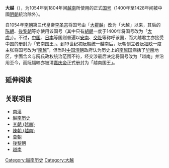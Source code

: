 {{越南國號}}
{{About|大越 (消歧义)}}
'''大越'''（{{lang-vi|Đại Việt／大越}}），为1054年到1804年间[[越南|越南]]所使用的正式[[国号|国号]]（1400年至1428年间被中國[[明朝|明朝]]統治除外）。

自1054年[[李朝_(越南)|李朝]]第三代皇帝[[李圣宗|李圣宗]]将国号由「[[大瞿越|大瞿越]]」改为「大越」以来，其后的[[陈朝_(越南)|陈朝]]、[[後黎朝|後黎朝]]等亦使用该国号（其中只有[[胡朝|胡朝]]一度于1400年将国号改为「[[大虞|大虞]]」）。不过，[[中国|中国]]、[[日本|日本]]等国则普遍以[[越南|安南]]、[[交趾|交趾]]等称呼该国，而大越君主亦接受中国的册封为「安南国王」。到19世纪初[[阮朝|阮朝]]统一越南后，阮朝创立者[[阮福映|阮福映]]一度主张将国号改为“[[南越|南越]]”，但当时[[中国|中国]][[清朝|清朝]]政府认为历史上的[[南越国|南越国]]涵括了[[华南|华南]]地区，字面含义与阮氏政权统治范围不符，经交涉最后决定将国号改为「越南」并沿用至今，而阮福映亦被清[[嘉庆帝|嘉庆帝]]正式册封为「越南国王」。

== 延伸阅读 ==
{{Wikisource further reading}}

== 关联项目 ==
* [[南漢|南漢]]
* [[越南历史|越南历史]]
* [[李朝_(越南)|李朝 (越南)]]
* [[陳朝_(越南)|陳朝 (越南)]]
* [[莫朝|莫朝]]
* [[後黎朝|後黎朝]]
* [[越南|越南]]

{{Hist-stub}}
{{Vietnam-stub}}
{{东亚文化圈小作品}}

[[Category:越南历史|Category:越南历史]]
[[Category:大越|Category:大越]]